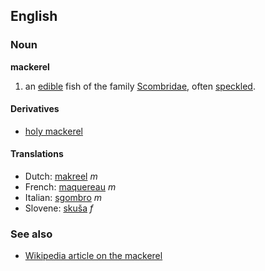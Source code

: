 ==English==
===Noun===
'''mackerel'''

# an [[edible]] fish of the family [[Scombridae]], often [[speckled]].

====Derivatives====
*[[holy mackerel]]

====Translations====
*Dutch: [[makreel]] ''m''
*French: [[maquereau]] ''m''
*Italian: [[sgombro]] ''m''
*Slovene: [[skuša]] ''f''

===See also===
*[[en:mackerel|Wikipedia article on the mackerel]]